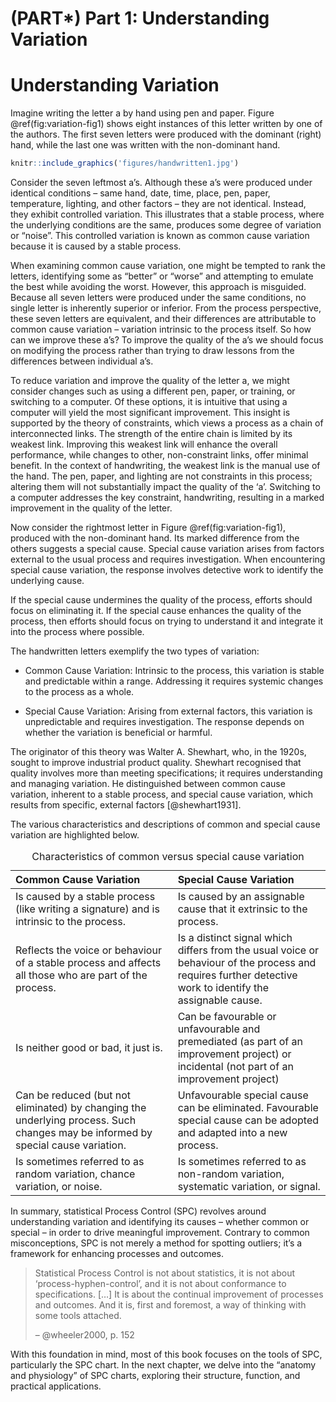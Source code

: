 # (PART\*) Part 1: Understanding Variation {-}

# Understanding Variation {#variation}

Imagine writing the letter a by hand using pen and paper. Figure \@ref(fig:variation-fig1) shows eight instances of this letter written by one of the authors. The first seven letters were produced with the dominant (right) hand, while the last one was written with the non-dominant hand.

```r
knitr::include_graphics('figures/handwritten1.jpg')
```

Consider the seven leftmost a's. Although these a's were produced under identical conditions -- same hand, date, time, place, pen, paper, temperature, lighting, and other factors -- they are not identical. Instead, they exhibit controlled variation. This illustrates that a stable process, where the underlying conditions are the same, produces some degree of variation or "noise". This controlled variation is known as common cause variation because it is caused by a stable process.

When examining common cause variation, one might be tempted to rank the letters, identifying some as "better" or "worse" and attempting to emulate the best while avoiding the worst. However, this approach is misguided. Because all seven letters were produced under the same conditions, no single letter is inherently superior or inferior. From the process perspective, these seven letters are equivalent, and their differences are attributable to common cause variation -- variation intrinsic to the process itself. So how can we improve these a's?  To improve the quality of the a's we should focus on modifying the process rather than trying to draw lessons from the differences between individual a's.

To reduce variation and improve the quality of the letter a, we might consider changes such as using a different pen, paper, or training, or switching to a computer. Of these options, it is intuitive that using a computer will yield the most significant improvement. This insight is supported by the theory of constraints, which views a process as a chain of interconnected links. The strength of the entire chain is limited by its weakest link. Improving this weakest link will enhance the overall performance, while changes to other, non-constraint links, offer minimal benefit. In the context of handwriting, the weakest link is the manual use of the hand. The pen, paper, and lighting are not constraints in this process; altering them will not substantially impact the quality of the 'a'. Switching to a computer addresses the key constraint, handwriting, resulting in a marked improvement in the quality of the letter.

Now consider the rightmost letter in Figure \@ref(fig:variation-fig1), produced with the non-dominant hand. Its marked difference from the others suggests a special cause. Special cause variation arises from factors external to the usual process and requires investigation. When encountering special cause variation, the response involves detective work to identify the underlying cause.

If the special cause undermines the quality of the process, efforts should focus on eliminating it. If the special cause enhances the quality of the process, then efforts should focus on trying to understand it and integrate it into the process where possible.

The handwritten letters exemplify the two types of variation:

* Common Cause Variation: Intrinsic to the process, this variation is stable and predictable within a range. Addressing it requires systemic changes to the process as a whole.

* Special Cause Variation: Arising from external factors, this variation is unpredictable and requires investigation. The response depends on whether the variation is beneficial or harmful.

<!-- In summary then, the handwritten a's demonstrate that a process exhibits two types of variation –- common cause and special cause -- and the action required to address each type of cause is fundamentally different. To address common cause variation, we must take action on a major portion of the process. To address special cause variation, we must first do some detective work to find the cause and then we can decide to eradicate that cause (if it is unfavourable) or keep it (if it is favourable). -->

The originator of this theory was Walter A. Shewhart, who, in the 1920s, sought to improve industrial product quality. Shewhart recognised that quality involves more than meeting specifications; it requires understanding and managing variation. He distinguished between common cause variation, inherent to a stable process, and special cause variation, which results from specific, external factors [@shewhart1931].

The various characteristics and descriptions of common and special cause variation are highlighted below.

--------------------------------------------------------------------------------
Common Cause Variation                    Special Cause Variation
----------------------------------------  --------------------------------------
Is caused by a stable process (like       Is caused by an assignable cause that
writing a signature) and is intrinsic     it extrinsic to the process.
to the process.
                                          
Reflects the voice or behaviour of a      Is a distinct signal which differs
stable process and affects all those      from the usual voice or behaviour of
who are part of the process.              the process and requires further
                                          detective work to identify the
                                          assignable cause.

Is neither good or bad, it just is.       Can be favourable or unfavourable and
                                          premediated (as part of an improvement
                                          project) or incidental (not part of an
                                          improvement project)
                                          
Can be reduced (but not eliminated) by    Unfavourable special cause can be
changing the underlying process.          eliminated. Favourable special cause
Such changes may be informed by           can be adopted and adapted into a new
special cause variation.                  process.

Is sometimes referred to as random        Is sometimes referred to as non-random
variation, chance variation, or noise.    variation, systematic variation, or
                                          signal.
--------------------------------------------------------------------------------
Table: Characteristics of common versus special cause variation

In summary, statistical Process Control (SPC) revolves around understanding variation and identifying its causes -- whether common or special -- in order to drive meaningful improvement. Contrary to common misconceptions, SPC is not merely a method for spotting outliers; it’s a framework for enhancing processes and outcomes.

>Statistical Process Control is not about statistics, it is not about 'process-hyphen-control', and it is not about conformance to specifications. […] It is about the continual improvement of processes and outcomes. And it is, first and foremost, a way of thinking with some tools attached.
>
>-- @wheeler2000, p. 152

With this foundation in mind, most of this book focuses on the tools of SPC, particularly the SPC chart. In the next chapter, we delve into the “anatomy and physiology” of SPC charts, exploring their structure, function, and practical applications.


